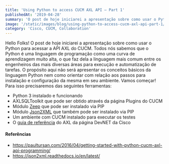 ```yaml
---
title: 'Using Python to access CUCM AXL API – Part 1'
publishedAt: '2019-04-28'
summary: 'O post de hoje iniciarei a apresentação sobre como usar o Python para acessar a API AXL do CUCM'
image: '/static/images/blog/using-python-to-access-cucm-axl-api-part-1/cover.png'
category: 'Cisco, CUCM, Collaboration'
---
```


Hello Folks! O post de hoje iniciarei a apresentação sobre como usar o Python para acessar a API AXL do CUCM. Todos nós sabemos que o Python é uma linguagem de programação como uma curva de aprendizagem muito alta, o que faz dela a linguagem mais comum entre os engenheiros das mais diversas áreas para execução e automatização de tarefas. O propósito aqui não será apresentar os conceitos básicos da linguagem Python nem como orientar com relação aos passos para instalação e configuração da mesma em seu ambiente. Vamos começar! Para isso precisaremos das seguintes ferramentas:

- Python 3 instalado e funcionando
- AXLSQLToolkit que pode ser obtido através da página Plugins do CUCM
- Módulo [Zeep](https://pypi.org/project/zeep/) que pode ser instalado via PIP
- Módulo [Json2XML](https://pypi.org/project/json2xml/) que também pode ser instalado via PIP
- Um ambiente com CUCM instalado para executar os testes
- O [guia de referência](https://developer.cisco.com/docs/axl-schema-reference/) do AXL da página DevNET da Cisco

#### Referências

- https://paultursan.com/2016/04/getting-started-with-python-cucm-axl-api-programming/
- https://json2xml.readthedocs.io/en/latest/
